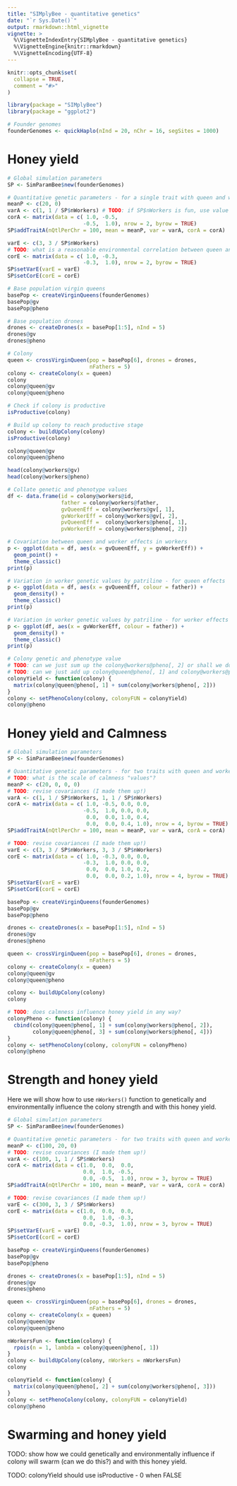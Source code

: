 ```yaml
---
title: "SIMplyBee - quantitative genetics"
date: "`r Sys.Date()`"
output: rmarkdown::html_vignette
vignette: >
  %\VignetteIndexEntry{SIMplyBee - quantitative genetics}
  %\VignetteEngine{knitr::rmarkdown}
  %\VignetteEncoding{UTF-8}
---
```


```r
knitr::opts_chunk$set(
  collapse = TRUE,
  comment = "#>"
)
```

```r
library(package = "SIMplyBee")
library(package = "ggplot2")
```

```r
# Founder genomes
founderGenomes <- quickHaplo(nInd = 20, nChr = 16, segSites = 1000)
```

# Honey yield 

```r
# Global simulation parameters
SP <- SimParamBee$new(founderGenomes)

# Quantitative genetic parameters - for a single trait with queen and worker genetic effects
meanP <- c(20, 0)
varA <- c(1, 1 / SP$nWorkers) # TODO: if SP$nWorkers is fun, use value here!
corA <- matrix(data = c( 1.0, -0.5, 
                        -0.5,  1.0), nrow = 2, byrow = TRUE)
SP$addTraitA(nQtlPerChr = 100, mean = meanP, var = varA, corA = corA)

varE <- c(3, 3 / SP$nWorkers)
# TODO: what is a reasonable environmental correlation between queen and worker effects?
corE <- matrix(data = c( 1.0, -0.3, 
                        -0.3,  1.0), nrow = 2, byrow = TRUE)
SP$setVarE(varE = varE)
SP$setCorE(corE = corE)
```

```r
# Base population virgin queens
basePop <- createVirginQueens(founderGenomes)
basePop@gv
basePop@pheno
```

```r
# Base population drones
drones <- createDrones(x = basePop[1:5], nInd = 5)
drones@gv
drones@pheno
```

```r
# Colony
queen <- crossVirginQueen(pop = basePop[6], drones = drones, 
                          nFathers = 5)
colony <- createColony(x = queen)
colony
colony@queen@gv
colony@queen@pheno
```

```r
# Check if colony is productive
isProductive(colony)

# Build up colony to reach productive stage
colony <- buildUpColony(colony)
isProductive(colony)
```

```r
colony@queen@gv
colony@queen@pheno

head(colony@workers@gv)
head(colony@workers@pheno)
```

```r
# Collate genetic and phenotype values
df <- data.frame(id = colony@workers@id,
                 father = colony@workers@father,
                 gvQueenEff = colony@workers@gv[, 1],
                 gvWorkerEff = colony@workers@gv[, 2],
                 pvQueenEff =  colony@workers@pheno[, 1],
                 pvWorkerEff = colony@workers@pheno[, 2])
```

```r
# Covariation between queen and worker effects in workers
p <- ggplot(data = df, aes(x = gvQueenEff, y = gvWorkerEff)) +
  geom_point() +
  theme_classic()
print(p)
```

```r
# Variation in worker genetic values by patriline - for queen effects
p <- ggplot(data = df, aes(x = gvQueenEff, colour = father)) +
  geom_density() +
  theme_classic()
print(p)
```

```r
# Variation in worker genetic values by patriline - for worker effects
p <- ggplot(df, aes(x = gvWorkerEff, colour = father)) +
  geom_density() +
  theme_classic()
print(p)
```

```r
# Colony genetic and phenotype value
# TODO: can we just sum up the colony@workers@pheno[, 2] or shall we do something else?
# TODO: can we just add up colony@queen@pheno[, 1] and colony@workers@pheno[, 2] or is there any other relationship?
colonyYield <- function(colony) {
  matrix(colony@queen@pheno[, 1] + sum(colony@workers@pheno[, 2]))
}
colony <- setPhenoColony(colony, colonyFUN = colonyYield)
colony@pheno
```

# Honey yield and Calmness

```r
# Global simulation parameters
SP <- SimParamBee$new(founderGenomes)

# Quantitative genetic parameters - for two traits with queen and worker genetic effects
# TODO: what is the scale of calmness "values"?
meanP <- c(20, 0, 0, 0)
# TODO: revise covariances (I made them up!)
varA <- c(1, 1 / SP$nWorkers, 1, 1 / SP$nWorkers)
corA <- matrix(data = c( 1.0, -0.5, 0.0, 0.0, 
                        -0.5,  1.0, 0.0, 0.0,
                         0.0,  0.0, 1.0, 0.4,
                         0.0,  0.0, 0.4, 1.0), nrow = 4, byrow = TRUE)
SP$addTraitA(nQtlPerChr = 100, mean = meanP, var = varA, corA = corA)

# TODO: revise covariances (I made them up!)
varE <- c(3, 3 / SP$nWorkers, 3, 3 / SP$nWorkers)
corE <- matrix(data = c( 1.0, -0.3, 0.0, 0.0,
                        -0.3,  1.0, 0.0, 0.0,
                         0.0,  0.0, 1.0, 0.2,
                         0.0,  0.0, 0.2, 1.0), nrow = 4, byrow = TRUE)
SP$setVarE(varE = varE)
SP$setCorE(corE = corE)
```

```r
basePop <- createVirginQueens(founderGenomes)
basePop@gv
basePop@pheno
```

```r
drones <- createDrones(x = basePop[1:5], nInd = 5)
drones@gv
drones@pheno
```

```r
queen <- crossVirginQueen(pop = basePop[6], drones = drones, 
                          nFathers = 5)
colony <- createColony(x = queen)
colony@queen@gv
colony@queen@pheno
```

```r
colony <- buildUpColony(colony)
colony
```

```r
# TODO: does calmness influence honey yield in any way?
colonyPheno <- function(colony) {
  cbind(colony@queen@pheno[, 1] + sum(colony@workers@pheno[, 2]),
        colony@queen@pheno[, 3] + sum(colony@workers@pheno[, 4]))
}
colony <- setPhenoColony(colony, colonyFUN = colonyPheno)
colony@pheno
```

# Strength and honey yield

Here we will show how to use `nWorkers()` function to genetically and environmentally influence the colony strength and with this honey yield.

```r
# Global simulation parameters
SP <- SimParamBee$new(founderGenomes)

# Quantitative genetic parameters - for two traits with queen and worker genetic effects
meanP <- c(100, 20, 0)
# TODO: revise covariances (I made them up!)
varA <- c(100, 1, 1 / SP$nWorkers)
corA <- matrix(data = c(1.0,  0.0,  0.0,
                        0.0,  1.0, -0.5, 
                        0.0, -0.5,  1.0), nrow = 3, byrow = TRUE)
SP$addTraitA(nQtlPerChr = 100, mean = meanP, var = varA, corA = corA)

# TODO: revise covariances (I made them up!)
varE <- c(300, 3, 3 / SP$nWorkers)
corE <- matrix(data = c(1.0,  0.0,  0.0,
                        0.0,  1.0, -0.3,
                        0.0, -0.3,  1.0), nrow = 3, byrow = TRUE)
SP$setVarE(varE = varE)
SP$setCorE(corE = corE)
```

```r
basePop <- createVirginQueens(founderGenomes)
basePop@gv
basePop@pheno
```

```r
drones <- createDrones(x = basePop[1:5], nInd = 5)
drones@gv
drones@pheno
```

```r
queen <- crossVirginQueen(pop = basePop[6], drones = drones, 
                          nFathers = 5)
colony <- createColony(x = queen)
colony@queen@gv
colony@queen@pheno
```

```r
nWorkersFun <- function(colony) {
  rpois(n = 1, lambda = colony@queen@pheno[, 1])
}
colony <- buildUpColony(colony, nWorkers = nWorkersFun)
colony
```

```r
colonyYield <- function(colony) {
  matrix(colony@queen@pheno[, 2] + sum(colony@workers@pheno[, 3]))
}
colony <- setPhenoColony(colony, colonyFUN = colonyYield)
colony@pheno
```

# Swarming and honey yield

TODO: show how we could genetically and environmentally influence if colony will swarm (can we do this?) and with this honey yield.

TODO: colonyYield should use isProductive - 0 when FALSE
